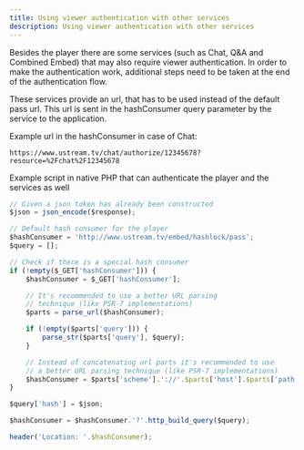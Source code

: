 ```yaml
---
title: Using viewer authentication with other services
description: Using viewer authentication with other services
---
```


Besides the player there are some services (such as Chat, Q&A and Combined Embed) that may also require viewer authentication. In order to make the authentication work, additional steps need to be taken at the end of the authentication flow.

These services provide an url, that has to be used instead of the default pass url. This url is sent in the hashConsumer query parameter by the service to the application.

Example url in the hashConsumer in case of Chat:

```
https://www.ustream.tv/chat/authorize/12345678?resource=%2Fchat%2F12345678
```

Example script in native PHP that can authenticate the player and the services as well

```js
// Given a json token has already been constructed
$json = json_encode($response);

// Default hash consumer for the player
$hashConsumer = 'http://www.ustream.tv/embed/hashlock/pass';
$query = [];

// Check if there is a special hash consumer
if (!empty($_GET['hashConsumer'])) {
    $hashConsumer = $_GET['hashConsumer'];

    // It's recommended to use a better URL parsing
    // technique (like PSR-7 implementations)
    $parts = parse_url($hashConsumer);

    if (!empty($parts['query'])) {
        parse_str($parts['query'], $query);
    }

    // Instead of concatenating url parts it's recommended to use
    // a better URL parsing technique (like PSR-7 implementations)
    $hashConsumer = $parts['scheme'].'://'.$parts['host'].$parts['path'];
}

$query['hash'] = $json;

$hashConsumer = $hashConsumer.'?'.http_build_query($query);

header('Location: '.$hashConsumer);
```
